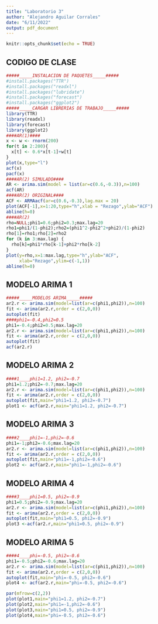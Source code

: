 ```yaml
---
title: "Laboratorio 3"
author: "Alejandro Aguilar Corrales"
date: "6/11/2022"
output: pdf_document
---
```


```r
knitr::opts_chunk$set(echo = TRUE)
```

## CODIGO DE CLASE
```r
#####_____INSTALACION DE PAQUETES_____#####
#install.packages("TTR")
#install.packages("readxl")
#install.packages("lubridate")
#install.packages("forecast")
#install.packages("ggplot2")
#####_____CARGAR LIBRERIAS DE TRABAJO_____#####
library(TTR)
library(readxl)
library(forecast)
library(ggplot2)
####AR(1)####
x <- w <- rnorm(200)
for(t in 2:200){
  x[t] <- 0.6*x[t-1]+w[t]
}
plot(x,type="l")
acf(x)
pacf(x)
####AR(2) SIMULADO####
AR <- arima.sim(model = list(ar=c(0.6,-0.3)),n=100)
acf(AR)
####AR(2) ORIGINAL####
ACF <- ARMAacf(ar=c(0.6,-0.3),lag.max = 20)
plot(ACF[-1],x=1:20,type="h",xlab = "Rezago",ylab="ACF")
abline(h=0)
####AR(2)
rho=NULL;phi1=0.6;phi2=0.3;max.lag=20
rho1=phi1/(1-phi2);rho2=(phi1^2-phi2^2+phi2)/(1-phi2)
rho[1]=rho1;rho[2]=rho2
for (k in 3:max.lag) {
  rho[k]=phi1*rho[k-1]+phi2*rho[k-2]
}
plot(y=rho,x=1:max.lag,type="h",ylab="ACF",
     xlab="Rezago",ylim=c(-1,1))
abline(h=0)
```

## MODELO ARIMA 1
```r
#####_____MODELOS ARIMA_____#####
ar2.r <- arima.sim(model=list(ar=c(phi1,phi2)),n=100)
fit <- arima(ar2.r,order = c(2,0,0))
autoplot(fit)
####phi1=-0.4,phi2=0.5
phi1=-0.4;phi2=0.5;max.lag=20
ar2.r <- arima.sim(model=list(ar=c(phi1,phi2)),n=100)
fit <- arima(ar2.r,order = c(2,0,0))
autoplot(fit)
acf(ar2.r)
```

## MODELO ARIMA 2

```r
####1____phi1=1.2, phi2=-0.7
phi1=1.2;phi2=-0.7;max.lag=20
ar2.r <- arima.sim(model=list(ar=c(phi1,phi2)),n=100)
fit <- arima(ar2.r,order = c(2,0,0))
autoplot(fit,main="phi1=1.2, phi2=-0.7")
plot1 <- acf(ar2.r,main="phi1=1.2, phi2=-0.7")
```

## MODELO ARIMA 3

```r
####2____phi1=-1,phi2=-0.6
phi1=-1;phi2=-0.6;max.lag=20
ar2.r <- arima.sim(model=list(ar=c(phi1,phi2)),n=100)
fit <- arima(ar2.r,order = c(2,0,0))
autoplot(fit,main="phi1=-1,phi2=-0.6")
plot2 <- acf(ar2.r,main="phi1=-1,phi2=-0.6")
```

## MODELO ARIMA 4

```r
####3____phi1=0.5, phi2=-0.9
phi1=0.5;phi2=-0.9;max.lag=20
ar2.r <- arima.sim(model=list(ar=c(phi1,phi2)),n=100)
fit <- arima(ar2.r,order = c(2,0,0))
autoplot(fit,main="phi1=0.5, phi2=-0.9")
plot3 <-acf(ar2.r,main="phi1=0.5, phi2=-0.9")
```

## MODELO ARIMA 5

```r
####4____phi=-0.5, phi2=-0.6
phi1=-0.5;phi2=-0.6;max.lag=20
ar2.r <- arima.sim(model=list(ar=c(phi1,phi2)),n=100)
fit <- arima(ar2.r,order = c(2,0,0))
autoplot(fit,main="phi=-0.5, phi2=-0.6")
plot4 <- acf(ar2.r,main="phi=-0.5, phi2=-0.6")

par(mfrow=c(2,2))
plot(plot1,main="phi1=1.2, phi2=-0.7")
plot(plot2,main="phi1=-1,phi2=-0.6")
plot(plot3,main="phi1=0.5, phi2=-0.9")
plot(plot4,main="phi=-0.5, phi2=-0.6")

```